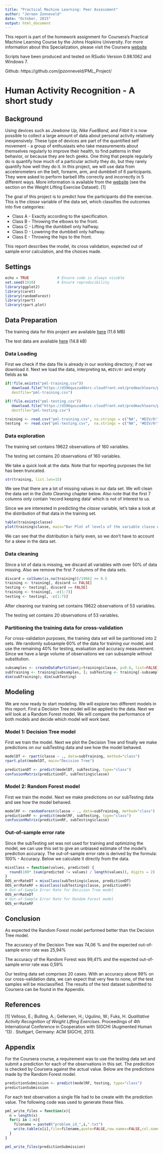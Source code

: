 ```yaml
---
title: "Practical Machine Learning: Peer Assessment"
author: "Jeroen Zonneveld"
date: "October, 2015"
output: html_document
---
```

This report is part of the homework assignment for Coursera's  Practical Machine Learning Course by the Johns Hopkins University. For more information about this Specialization, please visit the Coursera [website](https://www.coursera.org/specialization/jhudatascience/)

Scripts have been produced and tested on RSudio Version 0.98.1062 and Windows 7.

Github: https://github.com/jpzonneveld/PML_Project/

# Human Activity Recognition - A short study
## Background
Using devices such as *Jawbone Up, Nike FuelBand,* and *Fitbit* it is now possible to collect a large amount of data about personal activity relatively inexpensively. These type of devices are part of the quantified self movement - a group of enthusiasts who take measurements about themselves regularly to improve their health, to find patterns in their behavior, or because they are tech geeks. One thing that people regularly do is quantify how much of a particular activity they do, but they rarely quantify how well they do it. In this project, we will use data from accelerometers on the belt, forearm, arm, and dumbbell of 6 participants. They were asked to perform barbell lifts correctly and incorrectly in 5 different ways. More information is available from the [website](http://groupware.les.inf.puc-rio.br/har) (see the section on the Weight Lifting Exercise Dataset). [1]

The goal of this project is to predict how the participants did the exercise. This is the *classe* variable of the data set, which classifies the outcomes into five categories:

- Class A - Exactly according to the specification.
- Class B - Throwing the elbows to the front.
- Class C - Lifting the dumbbell only halfway.
- Class D - Lowering the dumbbell only halfway.
- Class E - Throwing the hips to the front.

This report describes the model, its cross validation, expected out of sample error calculation, and the choices made. 

## Settings
```r
echo = TRUE             # Ensure code is always visible
set.seed(1910)          # Ensure reproducibility
library(ggplot2)
library(caret)
library(randomForest)
library(rpart)
library(rpart.plot)
```

## Data Preparation
The training data for this project are available [here](https://d396qusza40orc.cloudfront.net/predmachlearn/pml-training.csv) (11.6 MB)

The test data are available [here](https://d396qusza40orc.cloudfront.net/predmachlearn/pml-testing.csv) (14.8 kB)

### Data Loading
First we check if the data file is already in our working directory; if not we download it. Next we load the data, interpreting `NA`, `#DIV/0!` and empty fields as `NA` 
```r
if(!file.exists("pml-training.csv"))
   download.file("https://d396qusza40orc.cloudfront.net/predmachlearn/pml-training.csv", 
   destfile="pml-training.csv")

if(!file.exists("pml-testing.csv"))
   download.file("https://d396qusza40orc.cloudfront.net/predmachlearn/pml-testing.csv", 
   destfile="pml-testing.csv")

training <- read.csv("pml-training.csv", na.strings = c("NA", "#DIV/0!", ""))
testing  <- read.csv("pml-testing.csv",  na.strings = c("NA", "#DIV/0!", ""))
```

### Data exploration
The training set contains 19622 observations of 160 variables.

The testing set contains 20 observations of 160 variables.

We take a quick look at the data. Note that for reporting purposes the list has been truncated.

```r
str(training, list.len=15)
```
We see that there are a lot of missing values in our data set. We will clean the data set in the *Data Cleaning* chapter below. Also note that the first 7 columns only contain 'record keeping data' which is not of interest to us.

Since we are interested in predicting the *classe* variable, let's take a look at the distribution of that data in the training set.

```r
table(training$classe)
plot(training$classe, main="Bar Plot of levels of the variable classe within the training set", xlab="classe levels", ylab="Frequency")
```

We can see that the distribution is fairly even, so we don't have to account for a skew in the data set.

### Data cleaning
Since a lot of data is missing, we discard all variables with over 50% of data missing. Also we remove the first 7 columns of the data sets.

```r
discard = colSums(is.na(training))/19662 >= 0.5
training <- training[, discard == FALSE]
testing <- testing[, discard == FALSE]
training <- training[, -c(1:7)]
testing <- testing[, -c(1:7)]
```

After cleaning our training set contains 19622 observations of 53 variables. 

The testing set contains 20 observations of 53 variables.

### Partitioning the training data for cross-validation
For cross-validation purposes, the training data set will be partitioned into 2 sets. We randomly subsample 60% of the data for training our model, and use the remaining 40% for testing, evaluation and accuracy measurement. Since we have a large volume of observations we can subsample without substitution.

```r
subsamples <- createDataPartition(y=training$classe, p=0.6, list=FALSE)
subTraining <- training[subsamples, ]; subTesting <- training[-subsamples, ]
dim(subTraining); dim(subTesting)
```

## Modeling
We are now ready to start modeling. We will explore two different models in this report. First a Decision Tree model will be applied to the data. Next we will look at a Random Forest model. We will compare the performance of both models and decide which model will work best.

### Model 1: Decision Tree model
First we train the model. Next we plot the Decision Tree and finally we make predictions on our subTesting data and see how the model behaved.

```r
modelDT <- rpart(classe ~ ., data=subTraining, method="class")
rpart.plot(modelDT, main="Decision Tree")

predictionDT <- predict(modelDT, subTesting, type="class")
confusionMatrix(predictionDT, subTesting$classe)
```

### Model 2: Random Forest model
First we train the model. Next we make predictions on our subTesting data and see how the model behaved.

```r
modelRF <- randomForest(classe ~ ., data=subTraining, method="class")
predictionRF <- predict(modelRF, subTesting, type="class")
confusionMatrix(predictionRF, subTesting$classe)
```

### Out-of-sample error rate
Since the subTesting set was not used for training and optimizing the model, we can use this set to give an unbiased estimate of the model's prediction accuracy. The out-of-sample error rate is derived by the formula: 100% - Accuracy. Below we calculate it directly from the data.

```r
missClass = function(values, predicted) {
  round(100* (sum(predicted != values) / length(values)), digits = 2)
}
OOS_errRateDT = missClass(subTesting$classe, predictionDT)
OOS_errRateRF = missClass(subTesting$classe, predictionRF)
# Out-of-Sample Error Rate for Decision Tree model
OOS_errRateDT 
# Out-of-Sample Error Rate for Random Forest model
OOS_errRateRF
```

## Conclusion
As expected the Random Forest model performed better than the Decision Tree model. 

The accuracy of the Decision Tree was 74,06 % and the expected out-of-sample error rate was 25,94%

The accuracy of the Random Forest was 99,41% and the expected out-of-sample error rate was 0,59%

Our testing data set comprises 20 cases. With an accuracy above 99% on our cross-validation data, we can expect that very few to none, of the test samples will be misclassified. The results of the test dataset submitted to Coursera can be found in the Appendix.

## References
[1] Velloso, E.; Bulling, A.; Gellersen, H.; Ugulino, W.; Fuks, H. *Qualitative Activity Recognition of Weight Lifting Exercises.* Proceedings of 4th International Conference in Cooperation with SIGCHI (Augmented Human '13) . Stuttgart, Germany: ACM SIGCHI, 2013.

## Appendix
For the Coursera course, a requirement was to use the testing data set and submit a prediction for each of the observations in this set. The predicition is checked by Coursera against the actual value.  Below are the predictions made by the Random Forest model.

```r
predictionSubmission <- predict(modelRF, testing, type="class")
predictionSubmission
```

For each test observation a single file had to be create with the prediction value. The following code was used to generate these files.

```r
pml_write_files = function(x){
  n = length(x)
  for(i in 1:n){
    filename = paste0("problem_id_",i,".txt")
    write.table(x[i],file=filename,quote=FALSE,row.names=FALSE,col.names=FALSE)
  }
}

pml_write_files(predictionSubmission)
```
